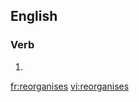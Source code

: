 {{also|réorganisés|réorganises}}
==English==

===Verb===
{{head|en|verb form}}

# {{en-third-person singular of|reorganise}}

[[fr:reorganises]]
[[vi:reorganises]]